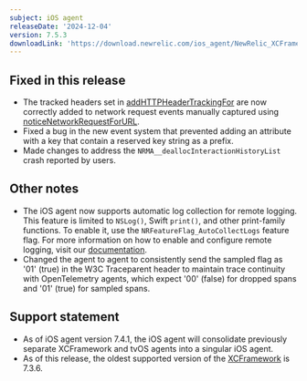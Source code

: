 ```yaml
---
subject: iOS agent
releaseDate: '2024-12-04'
version: 7.5.3
downloadLink: 'https://download.newrelic.com/ios_agent/NewRelic_XCFramework_Agent_7.5.3.zip'
---
```


## Fixed in this release
* The tracked headers set in [addHTTPHeaderTrackingFor](/docs/mobile-monitoring/new-relic-mobile/mobile-sdk/add-tracked-headers) are now correctly added to network request events manually captured using [noticeNetworkRequestForURL](/docs/mobile-monitoring/new-relic-mobile/mobile-sdk/network-request-success).
* Fixed a bug in the new event system that prevented adding an attribute with a key that contain a reserved key string as a prefix.
* Made changes to address the `NRMA__deallocInteractionHistoryList` crash reported by users.

## Other notes
* The iOS agent now supports automatic log collection for remote logging. This feature is limited to `NSLog()`,  Swift `print()`, and other print-family functions. To enable it, use the `NRFeatureFlag_AutoCollectLogs` feature flag. For more information on how to enable and configure remote logging, visit our [documentation](/docs/mobile-monitoring/new-relic-mobile-ios/configuration/ios-remote-logging).
* Changed the agent to agent to consistently send the sampled flag as '01' (true) in the W3C Traceparent header to maintain trace continuity with OpenTelemetry agents, which expect '00' (false) for dropped spans and '01' (true) for sampled spans.

## Support statement

* As of iOS agent version 7.4.1, the iOS agent will consolidate previously separate XCFramework and tvOS agents into a singular iOS agent.
* As of this release, the oldest supported version of the [XCFramework](/docs/release-notes/mobile-release-notes/ios-release-notes/xcframework-agent-736) is 7.3.6.
